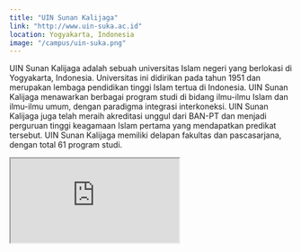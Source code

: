 ```yaml
---
title: "UIN Sunan Kalijaga"
link: "http://www.uin-suka.ac.id"
location: Yogyakarta, Indonesia
image: "/campus/uin-suka.png"
---
```


UIN Sunan Kalijaga adalah sebuah universitas Islam negeri yang berlokasi di Yogyakarta, Indonesia. Universitas ini didirikan pada tahun 1951 dan merupakan lembaga pendidikan tinggi Islam tertua di Indonesia. UIN Sunan Kalijaga menawarkan berbagai program studi di bidang ilmu-ilmu Islam dan ilmu-ilmu umum, dengan paradigma integrasi interkoneksi. UIN Sunan Kalijaga juga telah meraih akreditasi unggul dari BAN-PT dan menjadi perguruan tinggi keagamaan Islam pertama yang mendapatkan predikat tersebut. UIN Sunan Kalijaga memiliki delapan fakultas dan pascasarjana, dengan total 61 program studi. 

<iframe src="https://www.google.com/maps/embed?pb=!1m18!1m12!1m3!1d1994.539509765074!2d110.39331363860626!3d-7.78466924056647!2m3!1f0!2f0!3f0!3m2!1i1024!2i768!4f13.1!3m3!1m2!1s0x2e7a59db2dacb069%3A0x7f35156a4aeb645a!2sUIN%20Sunan%20Kalijaga%20Yogyakarta!5e1!3m2!1sid!2sid!4v1705979138620!5m2!1sid!2sid" className="w-full h-96 mb-32" loading="lazy" referrerpolicy="no-referrer-when-downgrade"></iframe>